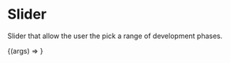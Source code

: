 
<Meta
  title="Mapping App/Basic/Slider"
  component={SliderComponent}
  decorators={[withChakra]}
/>

# Slider

Slider that allow the user the pick a range of development phases.

<Canvas>
  <Story
    name="Slider"
    args={{
      servicePhaseRange: {
        startPhase: -1,
        endPhase: 1,
      }
    }}
  >
    {(args) => <SliderComponent servicePhaseRange={args.servicePhaseRange} />}
  </Story>
</Canvas>

<ArgsTable story="Slider" />